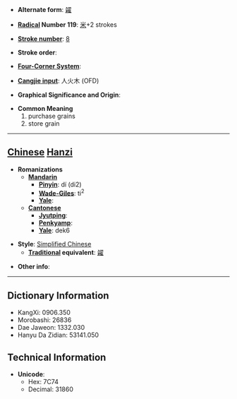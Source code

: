 * '''Alternate form''': [[糴]]

* '''[[Wiktionary:Chinese radical index| Radical]] Number 119''': [[Wiktionary:Chinese radical index 米|米]]+2 strokes

* '''[[Wiktionary:Chinese total strokes index|Stroke number]]''': [[Wiktionary:Chinese total strokes index 8|8]]

* '''Stroke order''': 

* '''[[Wiktionary:Chinese four corner index|Four-Corner System]]''': 

* '''[[Wiktionary:Chinese Cangjie index|Cangjie input]]''': 人火木 (OFD)

* '''Graphical Significance and Origin''': 

* '''Common Meaning'''
*#purchase grains
*# store grain


----

== [[Chinese]] [[Hanzi]] ==

* '''Romanizations'''
** '''[[Mandarin]]'''
*** '''[[Pinyin]]''': dí (di2)
*** '''[[Wade-Giles]]''': ti<sup>2</sup>
*** '''[[Yale]]''': 
** '''[[Cantonese]]'''
*** '''[[Jyutping]]''':
*** '''[[Penkyamp]]''': 
*** '''[[Yale]]''': dek6

* '''Style''': [[Simplified Chinese]] 
** '''[[Traditional Chinese|Traditional]] equivalent''': [[糴]]

* '''Other info''': 

----

== Dictionary Information ==

* KangXi: 0906.350
* Morobashi: 26836
* Dae Jaweon: 1332.030
* Hanyu Da Zidian: 53141.050

== Technical Information ==

* '''Unicode''':
** Hex: 7C74
** Decimal: 31860